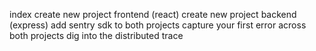 index
create new project frontend (react)
create new project backend (express)
add sentry sdk to both projects
capture your first error across both projects
dig into the distributed trace
